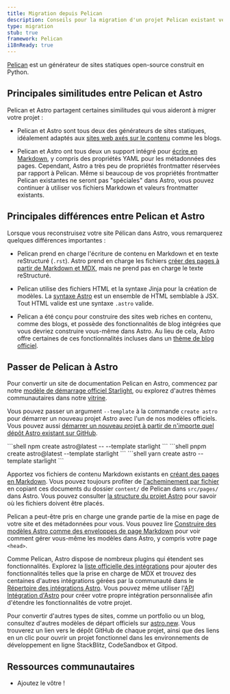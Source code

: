 ```yaml
---
title: Migration depuis Pelican
description: Conseils pour la migration d'un projet Pelican existant vers Astro
type: migration
stub: true
framework: Pelican
i18nReady: true
---
```



[Pelican](https://getpelican.com) est un générateur de sites statiques open-source construit en Python.

## Principales similitudes entre Pelican et Astro

Pelican et Astro partagent certaines similitudes qui vous aideront à migrer votre projet :

- Pelican et Astro sont tous deux des générateurs de sites statiques, idéalement adaptés aux [sites web axés sur le contenu](/fr/concepts/why-astro/#axé-sur-le-contenu) comme les blogs.

- Pelican et Astro ont tous deux un support intégré pour [écrire en Markdown](/fr/guides/content/#en-utilisant-markdown), y compris des propriétés YAML pour les métadonnées des pages. Cependant, Astro a très peu de propriétés frontmatter réservées par rapport à Pelican. Même si beaucoup de vos propriétés frontmatter Pelican existantes ne seront pas "spéciales" dans Astro, vous pouvez continuer à utiliser vos fichiers Markdown et valeurs frontmatter existants.

## Principales différences entre Pelican et Astro

Lorsque vous reconstruisez votre site Pélican dans Astro, vous remarquerez quelques différences importantes :

- Pelican prend en charge l'écriture de contenu en Markdown et en texte reStructuré (`.rst`). Astro prend en charge les fichiers [créer des pages à partir de Markdown et MDX](/fr/guides/markdown-content/), mais ne prend pas en charge le texte reStructuré.

- Pelican utilise des fichiers HTML et la syntaxe Jinja pour la création de modèles. La [syntaxe Astro](/fr/basics/astro-components/) est un ensemble de HTML semblable à JSX. Tout HTML valide est une syntaxe `.astro` valide.

- Pelican a été conçu pour construire des sites web riches en contenu, comme des blogs, et possède des fonctionnalités de blog intégrées que vous devriez construire vous-même dans Astro. Au lieu de cela, Astro offre certaines de ces fonctionnalités incluses dans un [thème de blog officiel](https://github.com/withastro/astro/tree/latest/examples/blog).

## Passer de Pelican à Astro

Pour convertir un site de documentation Pelican en Astro, commencez par notre [modèle de démarrage officiel Starlight](https://starlight.astro.build), ou explorez d'autres thèmes communautaires dans notre [vitrine](https://astro.build/themes/).

Vous pouvez passer un argument `--template` à la commande `create astro` pour démarrer un nouveau projet Astro avec l'un de nos modèles officiels. Vous pouvez aussi [démarrer un nouveau projet à partir de n'importe quel dépôt Astro existant sur GitHub](/fr/install-and-setup/#utiliser-un-thème-ou-un-modèle-de-démarrage).

  <PackageManagerTabs>
    <Fragment slot="npm">
    ```shell
    npm create astro@latest -- --template starlight
    ```
    </Fragment>
    <Fragment slot="pnpm">
    ```shell
    pnpm create astro@latest --template starlight
    ```
    </Fragment>
    <Fragment slot="yarn">
    ```shell
    yarn create astro --template starlight
    ```
    </Fragment>
  </PackageManagerTabs>

Apportez vos fichiers de contenu Markdown existants en [créant des pages en Markdown](/fr/guides/markdown-content/). Vous pouvez toujours profiter de [l'acheminement par fichier](/fr/guides/routing/) en copiant ces documents du dossier `content/` de Pelican dans `src/pages/` dans Astro. Vous pouvez consulter [la structure du projet Astro](/fr/basics/project-structure/) pour savoir où les fichiers doivent être placés.

Pelican a peut-être pris en charge une grande partie de la mise en page de votre site et des métadonnées pour vous. Vous pouvez lire [Construire des modèles Astro comme des enveloppes de page Markdown](/fr/basics/layouts/#mises-en-page-markdown) pour voir comment gérer vous-même les modèles dans Astro, y compris votre page `<head>`.

Comme Pelican, Astro dispose de nombreux plugins qui étendent ses fonctionnalités. Explorez la [liste officielle des intégrations](/fr/guides/integrations-guide/) pour ajouter des fonctionnalités telles que la prise en charge de MDX et trouvez des centaines d'autres intégrations gérées par la communauté dans le [Répertoire des intégrations Astro](https://astro.build/integrations/). Vous pouvez même utiliser l'[API Intégration d'Astro](/fr/reference/integrations-reference/) pour créer votre propre intégration personnalisée afin d'étendre les fonctionnalités de votre projet.

Pour convertir d'autres types de sites, comme un portfolio ou un blog, consultez d'autres modèles de départ officiels sur [astro.new](https://astro.new). Vous trouverez un lien vers le dépôt GitHub de chaque projet, ainsi que des liens en un clic pour ouvrir un projet fonctionnel dans les environnements de développement en ligne StackBlitz, CodeSandbox et Gitpod.

## Ressources communautaires

- Ajoutez le vôtre !
